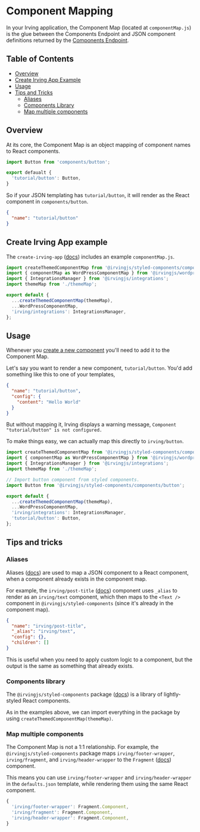 <Meta title="Components/Component Mapping" />

# Component Mapping
In your Irving application, the Component Map (located at `componentMap.js`) is the glue between the Components Endpoint and JSON component definitions returned by the [Components Endpoint](?path=/docs/components-components-endpoint--page).

## Table of Contents
* [Overview](?path=/docs/components-component-mapping--page#overview)
* [Create Irving App Example](?path=/docs/components-component-mapping--page#create-irving-app-example)
* [Usage](?path=/docs/components-component-mapping--page#usage)
* [Tips and Tricks](?path=/docs/components-component-mapping--page#tips-and-tricks)
  * [Aliases](?path=/docs/components-component-mapping--page#aliases)
  * [Components Library](?path=/docs/components-component-mapping--page#components-library)
  * [Map multiple components](?path=/docs/components-component-mapping--page#map-multiple-components)

## Overview
At its core, the Component Map is an object mapping of component names to React components.

```js
import Button from 'components/button';

export defaualt {
  'tutorial/button': Button,
}
```

So if your JSON templating has `tutorial/button`, it will render as the React component in `components/button`.
```json
{
  "name": "tutorial/button"
}
```

## Create Irving App example
The `create-irving-app` ([docs](https://github.com/alleyinteractive/create-irving-app/blob/master/componentMap.js)) includes an example `componentMap.js`.
```js
import createThemedComponentMap from '@irvingjs/styled-components/componentMap';
import { componentMap as WordPressComponentMap } from '@irvingjs/wordpress';
import { IntegrationsManager } from '@irvingjs/integrations';
import themeMap from './themeMap';

export default {
  ...createThemedComponentMap(themeMap),
  ...WordPressComponentMap,
  'irving/integrations': IntegrationsManager,
};
```

## Usage
Whenever you [create a new component](?path=/docs/tutorial-creating-a-new-component--page) you'll need to add it to the Component Map.

Let's say you want to render a new component, `tutorial/button`. You'd add something like this to one of your templates,
```json
{
  "name": "tutorial/button",
  "config": {
    "content": "Hello World"
  }
}
```

But without mapping it, Irving displays a warning message, `Component "tutorial/button" is not configured.`

<!-- @todo add a screenshot of the warning message -->

To make things easy, we can actually map this directly to `irving/button`.

```js
import createThemedComponentMap from '@irvingjs/styled-components/componentMap';
import { componentMap as WordPressComponentMap } from '@irvingjs/wordpress';
import { IntegrationsManager } from '@irvingjs/integrations';
import themeMap from './themeMap';

// Import button component from styled components.
import Button from '@irvingjs/styled-components/components/button';

export default {
  ...createThemedComponentMap(themeMap),
  ...WordPressComponentMap,
  'irving/integrations': IntegrationsManager,
  'tutorial/button': Button,
};
```

## Tips and tricks

### Aliases
Aliases ([docs](?path=/docs/components-components-structure--page#_alias---string-experimental)) are used to map a JSON component to a React component, when a component already exists in the component map.

For example, the `irving/post-title` ([docs](?path=/docs/wordpress-components-post-title--page)) component uses `_alias` to render as an `irving/text` component, which then maps to the `<Text />` component in `@irvingjs/styled-components` (since it's already in the component map).

```json
{
  "name": "irving/post-title",
  "_alias": "irving/text",
  "config": {},
  "children": []
}
```

This is useful when you need to apply custom logic to a component, but the output is the same as something that already exists.

### Components library
The `@irvingjs/styled-components` package ([docs](?path=/docs/components-components-library--page)) is a library of lightly-styled React components.

As in the examples above, we can import everything in the package by using `createThemedComponentMap(themeMap)`.

### Map multiple components
The Component Map is not a 1:1 relationship. For example, the `@irvingjs/styled-components` package maps `irving/footer-wrapper`, `irving/fragment`, and `irving/header-wrapper` to the `Fragment` ([docs](?path=/docs/styled-components-fragment--basic-eample)) component.

This means you can use `irving/footer-wrapper` and `irving/header-wrapper` in the `defaults.json` template, while rendering them using the same React component.

```js
{
  'irving/footer-wrapper': Fragment.Component,
  'irving/fragment': Fragment.Component,
  'irving/header-wrapper': Fragment.Component,
}
````
